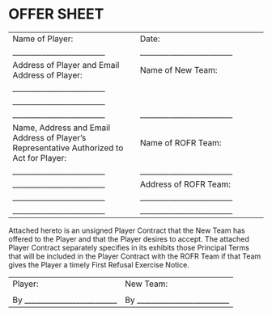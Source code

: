# OFFER SHEET

|                               |                               |
| ----------------------------- | ----------------------------- |
| Name of Player:               | Date:                         |
| _________________________     | _________________________     |
| Address of Player and Email Address of Player: | Name of New Team: |
| _________________________     |                               |
| _________________________     |                               |
| _________________________     | _________________________     |
| Name, Address and Email Address of Player's Representative Authorized to Act for Player: | Name of ROFR Team: |
| _________________________     | _________________________     |
| _________________________     | Address of ROFR Team:         |
| _________________________     | _________________________     |
| _________________________     | _________________________     |


Attached hereto is an unsigned Player Contract that the New Team has offered to the Player and that the Player desires to accept. The attached Player Contract separately specifies in its exhibits those Principal Terms that will be included in the Player Contract with the ROFR Team if that Team gives the Player a timely First Refusal Exercise Notice.

|                              |                              |
| ---------------------------- | ---------------------------- |
| Player:                      | New Team:                    |
|                              |                              |
| By _________________________ | By _________________________ |